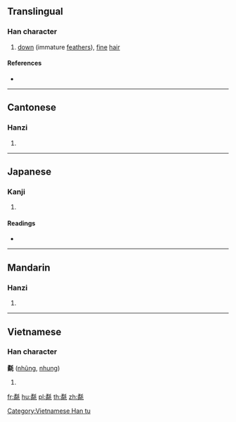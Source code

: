 ==Translingual==

===Han character===
{{Han char|rn=82|rad=毛|as=12|sn=16|four=12214|canj=NBHQU|ids=⿰矞毛}}

# [[down]] (immature [[feather]]s), [[fine]] [[hair]]

====References====
* {{Han ref|kx=0596.160|dkj=16970|dj=0987.370|hdz=32006.130|uh=6C04|ud=27652|bh=E9E6|bd=59878}}

----

==Cantonese==

===Hanzi===
{{yue-hanzi|jyut=[[jung5]]|y=yung5}}

# {{defn|lang=yue|sort=毛12}}

----

==Japanese==

===Kanji===
{{ja-kanji|grade=|rs=毛12}}

# {{defn|lang=ja|sort=毛12}}

====Readings====
* {{ja-readings|on=[[じゅう]] (jū), [[にゅ]] (nyu)|kun=[[むくげ]] (mukuge)}}

----

==Mandarin==

===Hanzi===
{{cmn-hanzi|pin=[[rǒng]] ([[rong3]])|wg=jung<sup>3</sup>}}

# {{defn|lang=cmn|sort=毛12}}

----

==Vietnamese==

===Han character===
'''氄''' ([[nhũng]], [[nhung]])

# {{defn|lang=vi}}

[[Category:Vietnamese Han tu]]

[[fr:氄]]
[[hu:氄]]
[[pl:氄]]
[[th:氄]]
[[zh:氄]]